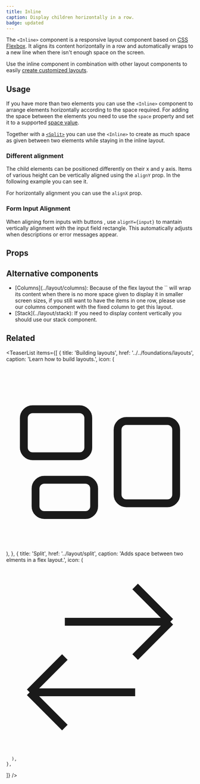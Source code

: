 ```yaml
---
title: Inline
caption: Display children horizontally in a row.
badge: updated
---
```


The `<Inline>` component is a responsive layout component based on [CSS Flexbox](https://developer.mozilla.org/en-US/docs/Learn/CSS/CSS_layout/Flexbox). It aligns its content horizontally in a row and automatically wraps to a new line when there isn't enough space on the screen.

Use the inline component in combination with other layout components to easily [create customized layouts](../../foundations/layouts).

## Usage

If you have more than two elements you can use the `<Inline>` component to arrange elements horizontally according to the space required.
For adding the space between the elements you need to use the `space` property and set it to a supported [space value](../../foundations/design-tokens#spacing).

<ComponentDemo file="./inline-elements.demo.tsx" />

Together with a [`<Split>`](../layout/split) you can use the `<Inline>` to create as much space as given between two elements while staying in the inline layout.

### Different alignment

The child elements can be positioned differently on their x and y axis.
Items of various height can be vertically aligned using the `alignY` prop. In the following example you can see it.

<ComponentDemo file="./inline-vertically.demo.tsx" />

For horizontally alignment you can use the `alignX` prop.

<ComponentDemo file="./inline-horizontally.demo.tsx" />

### Form Input Alignment

When aligning form inputs with buttons , use `alignY={input}` to mantain vertically alignment with the input field rectangle. This automatically adjusts when descriptions or error messages appear.

<ComponentDemo file="./inline-input-button.demo.tsx" />

## Props

<StorybookHintMessage component={title} />

<PropsTable component={title} />

## Alternative components

<ul>
  <li>
    [Columns](../layout/columns): Because of the flex layout the `<Inline>` will wrap its content when there is no more space given to display it in smaller screen sizes, if you still want to have the items in one row, please use our columns component with the fixed column to get this layout.
  </li>
  <li>
    [Stack](../layout/stack): If you need to display content vertically you should use our stack component.
  </li>
</ul>

## Related

<TeaserList
  items={[
        {
      title: 'Building layouts',
      href: '../../foundations/layouts',
      caption: 'Learn how to build layouts.',
      icon: (
      <svg xmlns="http://www.w3.org/2000/svg" fill="none" viewBox="0 0 24 24" strokeWidth={1.5} stroke="currentColor" className="size-6">
        <path strokeLinecap="round" strokeLinejoin="round" d="M2.25 7.125C2.25 6.504 2.754 6 3.375 6h6c.621 0 1.125.504 1.125 1.125v3.75c0 .621-.504 1.125-1.125 1.125h-6a1.125 1.125 0 0 1-1.125-1.125v-3.75ZM14.25 8.625c0-.621.504-1.125 1.125-1.125h5.25c.621 0 1.125.504 1.125 1.125v8.25c0 .621-.504 1.125-1.125 1.125h-5.25a1.125 1.125 0 0 1-1.125-1.125v-8.25ZM3.75 16.125c0-.621.504-1.125 1.125-1.125h5.25c.621 0 1.125.504 1.125 1.125v2.25c0 .621-.504 1.125-1.125 1.125h-5.25a1.125 1.125 0 0 1-1.125-1.125v-2.25Z" />
        </svg>
      ),
    },
    {
      title: 'Split',
      href: '../layout/split',
      caption: 'Adds space between two elments in a flex layout.',
      icon: (
       <svg xmlns="http://www.w3.org/2000/svg" fill="none" viewBox="0 0 24 24" strokeWidth={1.5} stroke="currentColor" className="size-6">
        <path strokeLinecap="round" strokeLinejoin="round" d="M7.5 21 3 16.5m0 0L7.5 12M3 16.5h13.5m0-13.5L21 7.5m0 0L16.5 12M21 7.5H7.5" />
        </svg>

      ),
    },

]}
/>
